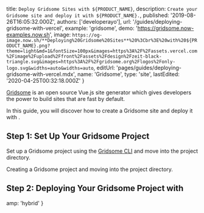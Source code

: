 
  title: `Deploy Gridsome Sites with ${PRODUCT_NAME}`,
  description: `Create your Gridsome site and deploy it with ${PRODUCT_NAME}.`,
  published: '2019-08-26T16:05:32.000Z',
  authors: ['developerayo'],
  url: '/guides/deploying-gridsome-with-vercel',
  example: 'gridsome',
  demo: 'https://gridsome.now-examples.now.sh',
  image: `https://og-image.now.sh/**Deploying%20Gridsome%20Sites**%20%3Cbr%3E%20with%20${PRODUCT_NAME}.png?theme=light&md=1&fontSize=100px&images=https%3A%2F%2Fassets.vercel.com%2Fimage%2Fupload%2Ffront%2Fassets%2Fdesign%2Fzeit-black-triangle.svg&images=https%3A%2F%2Fgridsome.org%2Flogos%2Fonly-logo.svg&widths=auto&widths=auto`,
  editUrl: 'pages/guides/deploying-gridsome-with-vercel.mdx',
  name: 'Gridsome',
  type: 'site',
  lastEdited: '2020-04-25T00:32:18.000Z'
}

[Gridsome](https://gridsome.org/) is an open source Vue.js site generator which gives developers the power to build sites that are fast by default.

In this guide, you will discover how to create a Gridsome site and deploy it with [<ProductName />](/).

## Step 1: Set Up Your Gridsome Project

Set up a Gridsome project using the [Gridsome CLI](https://gridsome.org/docs/gridsome-cli/#gridsome-cli) and move into the project directory.

<Snippet dark text="gridsome create gridsome-project && cd gridsome-project" />
<Caption>Creating a Gridsome project and moving into the project directory.</Caption>

## Step 2: Deploying Your Gridsome Project with <NameWrapper name={PRODUCT_NAME} />

<DeploySection meta={meta} />


  amp: 'hybrid'
}

